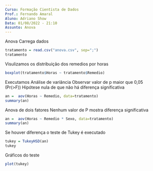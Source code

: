 ```yaml
---
Curso: Formação Cientista de Dados
Prof.: Fernando Amaral
Aluno: Adriano Show
Data: 01/08/2022 - 21:10
Assunto: Anova
---
```

Anova
Carrega dados
```r
tratamento = read.csv("anova.csv", sep=";")
tratamento
```

Visulizamos os distribuição dos remedios por horas
```r
boxplot(tratamento$Horas ~ tratamento$Remedio)
```

Executamos Análise de variância
Observar valor de p maior que 0,05 (Pr(>F))
Hipótese nula de que não há diferença significativa
```r
an =  aov(Horas ~ Remedio, data=tratamento)
summary(an)
```

Anova de dois fatores
Nenhum valor de P mostra diferença significativa
```r
an =  aov(Horas ~ Remedio * Sexo, data=tratamento)
summary(an)
```

Se houver diferença o teste de Tukey é executado
```r
tukey = TukeyHSD(an)
tukey
```

Gráficos do teste

```r
plot(tukey)
```
